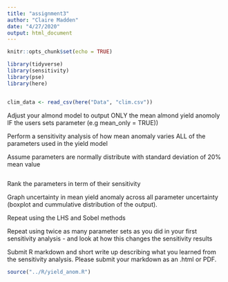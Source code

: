 ```yaml
---
title: "assignment3"
author: "Claire Madden"
date: "4/27/2020"
output: html_document
---
```


```r
knitr::opts_chunk$set(echo = TRUE)

library(tidyverse)
library(sensitivity)
library(pse)
library(here)


clim_data <- read_csv(here("Data", "clim.csv"))
```


Adjust your almond model to  output ONLY the mean almond yield anomoly IF the users sets parameter (e.g mean_only = TRUE))


Perform a sensitivity analysis of how mean anomaly varies ALL of the parameters used in the yield model  

Assume parameters are normally distribute with standard deviation of 20% mean value

```r



```


Rank the parameters in term of their sensitivity

Graph uncertainty in mean yield anomaly across all parameter uncertainty (boxplot and cummulative distribution of the output).



Repeat using the LHS and Sobel methods



Repeat using twice as many parameter sets as you did in your first sensitivity analysis - and look at how this changes the sensitivity results



Submit R markdown and short write up describing what you learned from the sensitivity analysis. Please submit your markdown as an .html or PDF. 

```r

source("../R/yield_anom.R")


```




